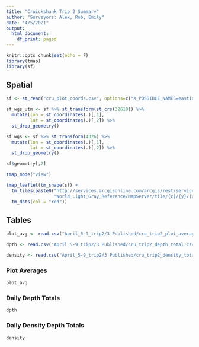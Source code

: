 ```yaml
---
title: "Cruickshank Trip 2 Summary"
author: "Surveyors: Alex, Rob, Emily"
date: "4/5/2021"
output:
  html_document:
    df_print: paged
---
```


```r
knitr::opts_chunk$set(echo = F)
library(tmap)
library(sf)
```

## Spatial

```r
sf <- st_read("cru_plot_coords.csv", options=c("X_POSSIBLE_NAMES=easting","Y_POSSIBLE_NAMES=northing"), crs = 3157) 

sf_wgs_utm <- sf %>% st_transform(st_crs(32610)) %>% 
  mutate(lon = st_coordinates(.)[,1],
         lat = st_coordinates(.)[,2]) %>% 
  st_drop_geometry()

sf_wgs <- sf %>% st_transform(4326) %>% 
  mutate(lon = st_coordinates(.)[,1],
         lat = st_coordinates(.)[,2]) %>% 
  st_drop_geometry()

sf$geometry[,2]

tmap_mode("view")

tmap_leaflet(tm_shape(sf) +
  tm_tiles(paste0("http://services.arcgisonline.com/arcgis/rest/services/World_Imagery/",
                  "World_Light_Gray_Reference/MapServer/tile/{z}/{y}/{x}"), group = "satellite") +
  tm_dots(col = "red"))
```

## Tables

```r
plot_avg <- read.csv("April_5-9_trip2/3 Published/cru_trip2_plot_averages.csv")

dpth <- read.csv("April_5-9_trip2/3 Published/cru_trip2_depth_total.csv")

density <- read.csv("April_5-9_trip2/3 Published/cru_trip2_density_total.csv")
```

### Plot Averages
```r
plot_avg
```

### Daily Depth Totals
```r
dpth
```

### Daily Density Depth Totals
```r
density
```
